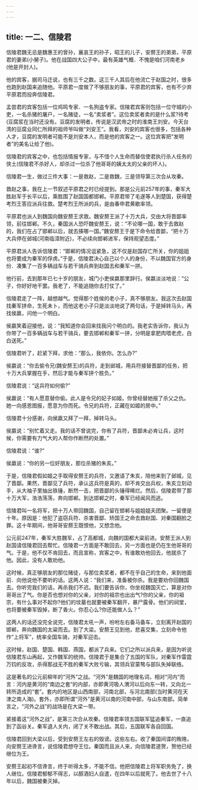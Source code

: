 ```yaml
---
---
---
```

title: 一二、信陵君
---



信陵君魏无忌是魏惠王的曾孙，襄哀王的孙子，昭王的儿子，安剺王的弟弟，平原君的妻弟(小舅子)。他在战国四大公子中，最有英雄气概．不愧是咱们河南老乡(他是开封人)。

他的宾客，据司马迁说，也有三千之数。这三千人其后在他流亡于赵国之时，很多也跑到赵国来追随他。平原君一度做了不够朋友的事，平原君的宾客，也有不少弃平原君而投奔信陵君。

孟尝君的宾客包括一位鸡鸣专家．一名狗盗专家。信陵君宾客则包括一位守城的小吏，一名杀猪的屠户，一名赌徒，一名“卖浆者”。这位卖浆者卖的是什么浆?待考(豆腐浆在当时还没有。豆腐的发明者，传说是汉武帝之时的淮南王刘安。今天台湾的豆腐业同仁所拜的祖师爷叫做“刘安王”。我看，刘安的宾客也很多，包括各种人才，豆腐的发明者可能不是刘安本人，而是他的宾客之一。这位宾客把“发明者”的美名让给了他)。

信陵君的宾客之中，也包括情报专家，与不惜个人生命而替信使君执行杀人任务的侠土(信陵君不杀好人，却杀过一位杀了他哥哥的姨太太的父亲的坏人)。

信陵君一生，做过三件大事：一是救赵，二是救魏，三是领导第三次合从攻秦。

救赵之事，我在上一节叙述平原君之时已经提到。那是公元前257年的事，秦军大胜赵军于长平以后，乘胜围了赵国国都邯郸。平原君带了毛遂等人到楚国，获得楚考烈王答应派兵往救。楚考烈王所派的兵，是由春申君黄歇率领。

平原君也派人到魏国向魏安剺王求救。魏安剺王派了十万大兵，交由大将晋鄙率领，前往邯郸。不久，秦国派人恐吓魏安剺王，说：“不论哪一国，敢于去救赵的，我们在占了邯郸以后，就去揍哪一国。”魏安剺王于是下命令给晋鄙，“把十万大兵停在邺城(河南临漳附近)，不必续向邯郸进军，保持观望态度。”

平原君派人告诉信陵君：“邯郸的情况诅紧急，这不仅是赵国存亡所关，你的姐姐也将要成为秦军的俘虏。”于是，信陵君决心自己以个人的身份，不以魏国官方的身份．凑集了一百多辆战车与若干骑兵奔到赵国去和秦军一拼。

他行前，去到那年已七十岁的朋友，城门小吏侯嬴那里辞行。侯嬴淡淡地说：“公子，你好好地干罢。我老了，不能追随你去打仗了。”

信陵君走了一阵，越想越气。觉得那个姓侯的老小子，真不够朋友。我这次去赵国找秦军拼命，生死未卜，而他这老小子只是淡淡地说了两句话，于是掉转马头，再找侯嬴，问他一个明白。

侯嬴笑着迎接他，说：“我知道你会回来找我问个明白的。我老实告诉你，我认为你带了一百多辆战车与若干骑兵，要去邯郸和秦军一拼，分明是拿肥肉喂老虎，白白送死。”

信陵君听了，赶紧下拜，求他：“那么，我依你。怎么办?”

侯嬴说：“你去偷令兄(魏安剺王)的兵符，走到邺城，用兵符接替晋鄙的任务，把十万大兵掌握在手，然后才能与秦军拼个胜负。”

信陵君说：“这兵符如何偷?”

侯嬴说：“有人愿意替你偷。此人是令兄的妃子如姬。你曾经替她报了杀父之仇。她一向感恩图报，愿意为你而死。令兄的兵符，正藏在如姬的房中。”

信陵君十分感谢，向侯嬴又拜了一拜，掉转马头。

侯嬴说：“别忙着又走。我的话不曾说完，你有了兵符，晋鄙未必肯让兵，这时候，你需要有力气大的人帮你作断然的处置。”

信陵君说：“谁?”

侯嬴说：“你的另一位好朋友，那位杀猪的朱亥。”

于是，信陵君假如姬之手取得安剺王的兵符，又邀请了朱亥，陪他来到了邺城，见了晋鄙。果然，晋鄙见了兵符，承认这兵符是真的，却不肯交出兵权，朱亥立刻动手，从大袖子里抽出铁锤，断然一击，把晋鄙的头锤得稀烂。然后，信陵君带了那十万大军，浩浩荡荡，奔向邯郸。到达邯郸之时，秦军已经闻风而逃。

信陵君叫一名将军，把十万人带回魏国，自己留在邯郸与姐姐姐夫团聚。一留便是十年。原因是：他犯了盗窃兵符、杀害晋鄙、矫国王之命去救赵国、对秦国翻脸之罪。这十年期间，他哥哥安剺王既恨他，又想念他。

公元前247年，秦军大胜魏军，占了高都城，向魏的国都大粱前进。安剺王派人到赵国请信陵君回去帮忙。信陵君一方面是不敢回去，另一方面也是仍在生他哥哥的气。于是，他不仅不肯回去，而且宣称，宾客之中，有谁敢劝他回去，他就杀了他。因此，没有人敢劝他。

这时候，真正够朋友的那位赌徒，与那位卖浆者，都不在乎自己的生命，来到他面前．向他说他不要听的话。这两人说：“我们来，准备被你杀。我是要劝你回魏国去。你听完我们的话，再杀我们不迟。我们要告诉你，你坐视魏国灭亡，算是对你哥哥出了气。你是否也想对你的父亲，对你的祖宗也出出气?你的父亲，你的祖宗，有什么事对不起你?他们的坟墓也就要被秦军翻开，暴尸露骨。他们的祠堂，也将要被秦军毁掉，断了香火。你忍心么?你还能做人么？”

这两人的话还没完全说完，信陵君太吼一声，吩咐左右备马备车，立刻离开赵国的邯郸，奔向魏国的太粱而去。到了大梁。安剺王见到他，悲喜交集，立刻命令他作“上将军”，统率全国车骑，对秦军迎击。

这时候，赵国、楚国、韩国、燕国，都派了兵来。它们之所以派兵来，是因为听说信陵君东山再起，又作魏军的统帅。信陵君于是集合了五国的军队，对秦军作雷霆万钧的反攻，杀得那战无不胜的秦军大败亏输，其领兵官蒙骜与部队失掉联络。

这是著名的公元前柳年的“河外”之战。“河外”是魏国的地理名词，相对“河内”而言：河内是黄河的“南边之套”的内部，亦即黄河吸人渭河以后向东一转，又向北一转所造成的“套”。套内的地区是山西南部，河南北部，与河北南部(当时黄河在天津之南人海)。套外，亦即所谓“河外”是黄河以南的河南中部，与山东南部。简单言之，“河外之战”的战场是在大梁一带。

紧接着这“河外之战”，是第三次合从攻秦。信陵君率领五国联军猛追秦军，一直追到了函谷关。秦军退人关内，闭了关不敢出战。其后，五国联军各自回国。

信陵君回到大梁以后，受到安剺王左右的毁谤。这些左右。收了秦国间谍的贿赂，向安剺王进谗言，说信陵君想夺王位。秦国而且派人来，向信陵君道贺，贺他已经继位为王。

安剺王起初不信谗言，终于听得太多，不能不信。他把信陵君上将军职务免了，换人继位。信陵君郁郁不得志，以醇酒妇人自遣，在四年以后就死了。他去世了十八年以后，魏国被秦灭掉。
